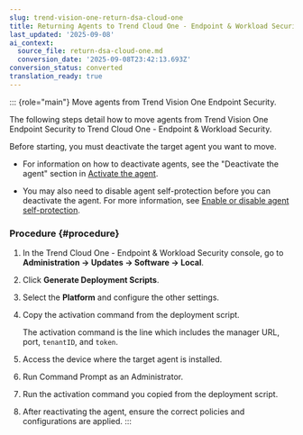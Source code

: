 ```yaml
---
slug: trend-vision-one-return-dsa-cloud-one
title: Returning Agents to Trend Cloud One - Endpoint & Workload Security
last_updated: '2025-09-08'
ai_context:
  source_file: return-dsa-cloud-one.md
  conversion_date: '2025-09-08T23:42:13.693Z'
conversion_status: converted
translation_ready: true
---
```


::: {role="main"}
Move agents from Trend Vision One Endpoint Security.

The following steps detail how to move agents from Trend Vision One Endpoint Security to Trend Cloud One - Endpoint & Workload Security.

Before starting, you must deactivate the target agent you want to move.

- For information on how to deactivate agents, see the "Deactivate the agent" section in [Activate the agent](activate-agent.mdx).

- You may also need to disable agent self-protection before you can deactivate the agent. For more information, see [Enable or disable agent self-protection](use-agent-self-protection.mdx).

### Procedure {#procedure}

1.  In the Trend Cloud One - Endpoint & Workload Security console, go to **Administration → Updates → Software → Local**.

2.  Click **Generate Deployment Scripts**.

3.  Select the **Platform** and configure the other settings.

4.  Copy the activation command from the deployment script.

    The activation command is the line which includes the manager URL, port, `tenantID`, and `token`.

5.  Access the device where the target agent is installed.

6.  Run Command Prompt as an Administrator.

7.  Run the activation command you copied from the deployment script.

8.  After reactivating the agent, ensure the correct policies and configurations are applied.
:::
